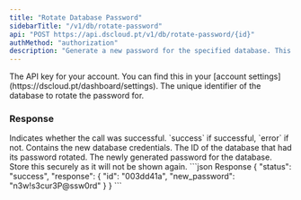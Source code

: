 ```yaml
---
title: "Rotate Database Password"
sidebarTitle: "/v1/db/rotate-password"
api: "POST https://api.dscloud.pt/v1/db/rotate-password/{id}"
authMethod: "authorization"
description: "Generate a new password for the specified database. This will immediately invalidate the previous password."
---
```


<ParamField header="Authorization" type="string" placeholder="API KEY" required>
  The API key for your account. You can find this in your [account settings](https://dscloud.pt/dashboard/settings).
</ParamField>

<ParamField name="id" type="string" urlParam required>
  The unique identifier of the database to rotate the password for.
</ParamField>

### Response

<ResponseField name="status" type="string">
  Indicates whether the call was successful. `success` if successful, `error` if not.
</ResponseField>

<ResponseField name="response" type="object">
  Contains the new database credentials.

  <ResponseField name="id" type="string">
    The ID of the database that had its password rotated.
  </ResponseField>

  <ResponseField name="new_password" type="string">
    The newly generated password for the database. Store this securely as it will not be shown again.
  </ResponseField>
</ResponseField>

<ResponseExample>
  ```json Response
  {
    "status": "success",
    "response": {
      "id": "003dd41a",
      "new_password": "n3w!s3cur3P@ssw0rd"
    }
  }
  ```
</ResponseExample>